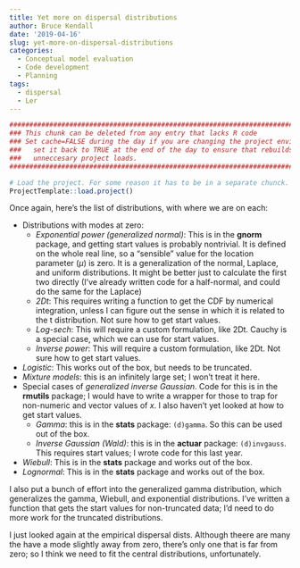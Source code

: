 ```yaml
---
title: Yet more on dispersal distributions
author: Bruce Kendall
date: '2019-04-16'
slug: yet-more-on-dispersal-distributions
categories:
  - Conceptual model evaluation
  - Code development
  - Planning
tags:
  - dispersal
  - Ler
---
```

```r
#######################################################################################
### This chunk can be deleted from any entry that lacks R code                      ###
### Set cache=FALSE during the day if you are changing the project environment;     ###
###   set it back to TRUE at the end of the day to ensure that rebuilds don't do    ###
###   unneccesary project loads.                                                    ###
#######################################################################################

# Load the project. For some reason it has to be in a separate chunck.
ProjectTemplate::load.project()
```

Once again, here's the list of distributions, with where we are on each:

* Distributions with modes at zero:
    * *Exponential power (generalized normal)*: This is in the **gnorm** package, and getting start values is probably nontrivial. It is defined on the whole real line, so a "sensible" value for the location parameter ($\mu$) is zero. It is a generalization of the normal, Laplace, and uniform distributions. It might be better just to calculate the first two directly (I've already written code for a half-normal, and could do the same for the Laplace)
    * *2Dt*: This requires writing a function to get the CDF by numerical integration, unless I can figure out the sense in which it is related to the t distribution. Not sure how to get start values.
    * *Log-sech*: This will require a custom formulation, like 2Dt. Cauchy is a special case, which we can use for start values.
    * *Inverse power*: This will require a custom formulation, like 2Dt. Not sure how to get start values.
* *Logistic*: This works out of the box, but needs to be truncated.
* *Mixture models*: this is an infinitely large set; I won't treat it here.
* Special cases of *generalized inverse Gaussian*. Code for this is in the **rmutils** package; I would have to write a wrapper for those to trap for non-numeric and vector values of $x$. I also haven't yet looked at how to get start values.
    * *Gamma*: this is in the **stats** package: `(d)gamma`. So this can be used out of the box.
    * *Inverse Gaussian (Wald)*: this is in the **actuar** package: `(d)invgauss`. This requires start values; I wrote code for this last year.
* *Wiebull*: This is in the **stats** package and works out of the box.
* *Lognormal*: This is in the **stats** package and works out of the box.


I also put a bunch of effort into the generalized gamma distribution, which generalizes the gamma, Wiebull, and exponential distributions. I've written a function that gets the start values for non-truncated data; I'd need to do more work for the truncated distributions.


I just looked again at the empirical dispersal dists. Although theere are many the have a mode slightly away from zero, there's only one that is far from zero; so I think we need to fit the central distributions, unfortunately.
